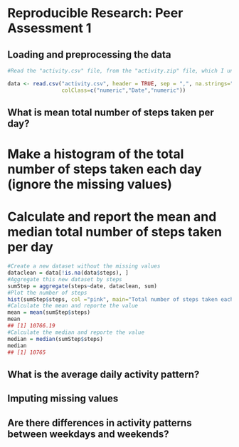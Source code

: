 # Reproducible Research: Peer Assessment 1


## Loading and preprocessing the data

```r
#Read the "activity.csv" file, from the "activity.zip" file, which I unzipped and placed in the same directory as the Rmarkdown file. By the way, this folder is also my working directory, which is previously set.

data <- read.csv("activity.csv", header = TRUE, sep = ",", na.strings="NA",
                 colClass=c("numeric","Date","numeric"))
```

## What is mean total number of steps taken per day?

# Make a histogram of the total number of steps taken each day (ignore the missing values)
# Calculate and report the mean and median total number of steps taken per day

```r
#Create a new dataset without the missing values
dataclean = data[!is.na(data$steps), ]
#Aggregate this new dataset by steps
sumStep = aggregate(steps~date, dataclean, sum)
#Plot the number of steps
hist(sumStep$steps, col ="pink", main="Total number of steps taken each day", xlab="Number of steps each day")
#Calculate the mean and reporte the value
mean = mean(sumStep$steps)
mean
## [1] 10766.19
#Calculate the median and reporte the value
median = median(sumStep$steps)
median
## [1] 10765
```

## What is the average daily activity pattern?



## Imputing missing values



## Are there differences in activity patterns between weekdays and weekends?
